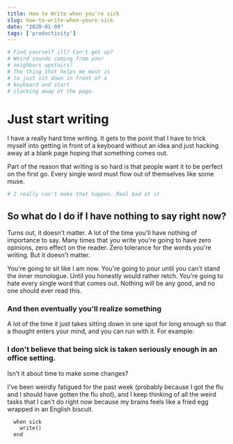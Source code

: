```yaml
---
title: How to Write when you're sick
slug: how-to-write-when-youre-sick
date: "2020-01-09"
tags: ['productivity']
---
```



<CodeWave>


```py
# Find yourself ill? Can't get up?
# Weird sounds coming from your
# neighbors upstairs?
# The thing that helps me most is
# to just sit down in front of a
# keyboard and start
# clacking away at the page.
```

# Just start writing

I have a really hard time writing. It gets to the point that I have to trick myself into getting in front of a keyboard without an idea and just hacking away at a blank page hoping that something comes out.

Part of the reason that writing is so hard is that people want it to be perfect on the first go. Every single word must flow out of themselves like some muse.

```py
# I really can't make that happen. Real bad at it
```

## So what do I do if I have nothing to say right now?

Turns out, it doesn't matter. A lot of the time you'll have nothing of importance to say. Many times that you write you're going to have zero opinions, zero effect on the reader. Zero tolerance for the words you're writing. But it doesn't matter.

You're going to sit like I am now. You're going to pour until you can't stand the inner monologue. Until you honestly would rather retch. You're going to hate every single word that comes out. Nothing will be any good, and no one should ever read this.

### And then eventually you'll realize something

A lot of the time it just takes sitting down in one spot for long enough so that a thought enters your mind, and you can run with it. For example:

### I don't believe that being sick is taken seriously enough in an office setting.

Isn't it about time to make some changes?

I've been weirdly fatigued for the past week (probably because I got the flu and I should have gotten the flu shot), and I keep thinking of all the weird tasks that I can't do right now because my brains feels like a fried egg wrapped in an English biscuit.

```py
  when sick
    write()
  end
```


</CodeWave>